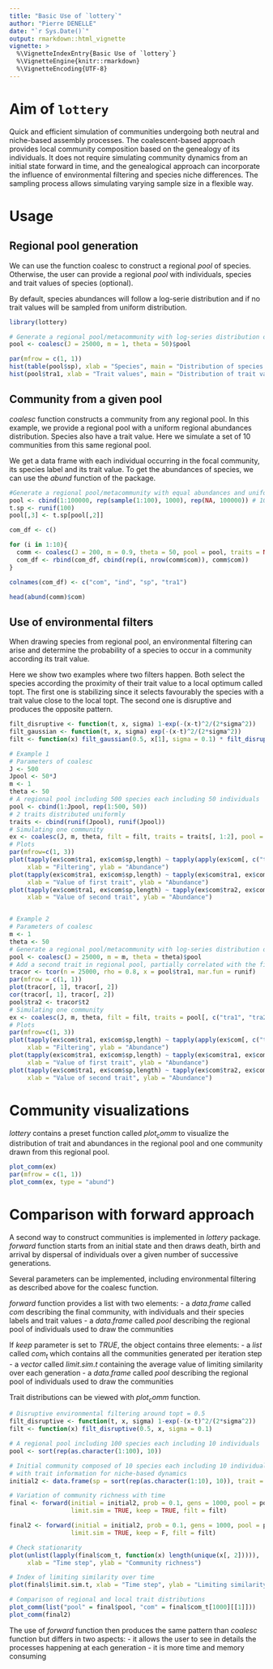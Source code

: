 ```yaml
---
title: "Basic Use of `lottery`"
author: "Pierre DENELLE"
date: "`r Sys.Date()`"
output: rmarkdown::html_vignette
vignette: >
  %\VignetteIndexEntry{Basic Use of `lottery`}
  %\VignetteEngine{knitr::rmarkdown}
  %\VignetteEncoding{UTF-8}
---
```


# Aim of `lottery`

Quick and efficient simulation of communities undergoing both neutral and niche-based assembly processes. The coalescent-based approach provides local community composition based on the genealogy of its individuals. It does not require simulating community dynamics from an initial state forward in time, and the genealogical approach can incorporate the influence of environmental filtering and species niche differences. The sampling process allows simulating varying sample size in a flexible way.

# Usage

## Regional pool generation

We can use the function coalesc to construct a regional $pool$ of species. Otherwise, the user can provide a regional $pool$ with individuals, species and trait values of species (optional).

By default, species abundances will follow a log-serie distribution and if no trait values will be sampled from uniform distribution.

```r
library(lottery)

# Generate a regional pool/metacommunity with log-series distribution of abundances and uniform trait distribution
pool <- coalesc(J = 25000, m = 1, theta = 50)$pool

par(mfrow = c(1, 1))
hist(table(pool$sp), xlab = "Species", main = "Distribution of species' abundances")
hist(pool$tra1, xlab = "Trait values", main = "Distribution of trait values")

```

## Community from a given pool

$coalesc$ function constructs a community from any regional pool. In this example, we provide a regional pool with a uniform regional abundances distribution. Species also have a trait value.
Here we simulate a set of 10 communities from this same regional pool.

We get a data frame with each individual occurring in the focal community, its species label and its trait value.
To get the abundances of species, we can use the $abund$ function of the package.

```r

#Generate a regional pool/metacommunity with equal abundances and uniform trait distribution
pool <- cbind(1:100000, rep(sample(1:100), 1000), rep(NA, 100000)) # 100 species
t.sp <- runif(100)
pool[,3] <- t.sp[pool[,2]]

com_df <- c()

for (i in 1:10){
  comm <- coalesc(J = 200, m = 0.9, theta = 50, pool = pool, traits = NULL)
  com_df <- rbind(com_df, cbind(rep(i, nrow(comm$com)), comm$com))
}

colnames(com_df) <- c("com", "ind", "sp", "tra1")

```

```r

head(abund(comm)$com)

```

## Use of environmental filters

When drawing species from regional pool, an environmental filtering can arise and determine the probability of a species to occur in a community according its trait value.

Here we show two examples where two filters happen. Both select the species according the proximity of their trait value to a local optimum called topt. The first one is stabilizing since it selects favourably the species with a trait value close to the local topt. The second one is disruptive and produces the opposite pattern.

```r

filt_disruptive <- function(t, x, sigma) 1-exp(-(x-t)^2/(2*sigma^2))
filt_gaussian <- function(t, x, sigma) exp(-(x-t)^2/(2*sigma^2))
filt <- function(x) filt_gaussian(0.5, x[1], sigma = 0.1) * filt_disruptive(0.5, x[2], sigma = 0.1)

# Example 1
# Parameters of coalesc
J <- 500
Jpool <- 50*J
m <- 1
theta <- 50
# A regional pool including 500 species each including 50 individuals
pool <- cbind(1:Jpool, rep(1:500, 50))
# 2 traits distributed uniformly
traits <- cbind(runif(Jpool), runif(Jpool)) 
# Simulating one community
ex <- coalesc(J, m, theta, filt = filt, traits = traits[, 1:2], pool = pool)
# Plots
par(mfrow=c(1, 3))
plot(tapply(ex$com$tra1, ex$com$sp,length) ~ tapply(apply(ex$com[, c("tra1", "tra2")], 1, filt), ex$com$sp, mean),
     xlab = "Filtering", ylab = "Abundance")
plot(tapply(ex$com$tra1, ex$com$sp,length) ~ tapply(ex$com$tra1, ex$com$sp, mean),
     xlab = "Value of first trait", ylab = "Abundance")
plot(tapply(ex$com$tra1, ex$com$sp,length) ~ tapply(ex$com$tra2, ex$com$sp, mean),
     xlab = "Value of second trait", ylab = "Abundance")


# Example 2
# Parameters of coalesc
m <- 1
theta <- 50
# Generate a regional pool/metacommunity with log-series distribution of abundances and uniform trait distribution
pool <- coalesc(J = 25000, m = m, theta = theta)$pool
# Add a second trait in regional pool, partially correlated with the first one
tracor <- tcor(n = 25000, rho = 0.8, x = pool$tra1, mar.fun = runif)
par(mfrow = c(1, 1))
plot(tracor[, 1], tracor[, 2])
cor(tracor[, 1], tracor[, 2])
pool$tra2 <- tracor$t2
# Simulating one community
ex <- coalesc(J, m, theta, filt = filt, traits = pool[, c("tra1", "tra2")], pool = pool[, c("ind", "sp")])
# Plots
par(mfrow=c(1, 3))
plot(tapply(ex$com$tra1, ex$com$sp,length) ~ tapply(apply(ex$com[, c("tra1", "tra2")], 1, filt), ex$com$sp, mean),
     xlab = "Filtering", ylab = "Abundance")
plot(tapply(ex$com$tra1, ex$com$sp,length) ~ tapply(ex$com$tra1, ex$com$sp, mean),
     xlab = "Value of first trait", ylab = "Abundance")
plot(tapply(ex$com$tra1, ex$com$sp,length) ~ tapply(ex$com$tra2, ex$com$sp, mean),
     xlab = "Value of second trait", ylab = "Abundance")

```

# Community visualizations

$lottery$ contains a preset function called $plot_comm$ to visualize the distribution of trait and abundances in the regional pool and one community drawn from this regional pool.

```r

plot_comm(ex)
par(mfrow = c(1, 1))
plot_comm(ex, type = "abund")

```

# Comparison with forward approach

A second way to construct communities is implemented in $lottery$ package. $forward$ function starts from an initial state and then draws death, birth and arrival by dispersal of individuals over a given number of successive generations. 

Several parameters can be implemented, including environmental filtering as described above for the coalesc function.

$forward$ function provides a list with two elements:
- a $data.frame$ called $com$ describing the final community, with individuals and their species labels and trait values
- a $data.frame$ called $pool$ describing the regional pool of individuals used to draw the communities

If $keep$ parameter is set to $TRUE$, the object contains three elements:
- a $list$ called $com_t$ which contains all the communities generated per iteration step
- a $vector$ called $limit.sim.t$ containing the average value of limiting similarity over each generation
- a $data.frame$ called $pool$ describing the regional pool of individuals used to draw the communities

Trait distributions can be viewed with $plot_comm$ function.

```r

# Disruptive environmental filtering around topt = 0.5
filt_disruptive <- function(t, x, sigma) 1-exp(-(x-t)^2/(2*sigma^2))
filt <- function(x) filt_disruptive(0.5, x, sigma = 0.1)

# A regional pool including 100 species each including 10 individuals
pool <- sort(rep(as.character(1:100), 10))

# Initial community composed of 10 species each including 10 individuals, 
# with trait information for niche-based dynamics
initial2 <- data.frame(sp = sort(rep(as.character(1:10), 10)), trait = runif(100))

# Variation of community richness with time
final <- forward(initial = initial2, prob = 0.1, gens = 1000, pool = pool, 
                 limit.sim = TRUE, keep = TRUE, filt = filt)

final2 <- forward(initial = initial2, prob = 0.1, gens = 1000, pool = pool, 
                 limit.sim = TRUE, keep = F, filt = filt)

# Check stationarity
plot(unlist(lapply(final$com_t, function(x) length(unique(x[, 2])))), 
     xlab = "Time step", ylab = "Community richness") 

# Index of limiting similarity over time
plot(final$limit.sim.t, xlab = "Time step", ylab = "Limiting similarity")

# Comparison of regional and local trait distributions
plot_comm(list("pool" = final$pool, "com" = final$com_t[1000][[1]]))
plot_comm(final2)

```

The use of $forward$ function then produces the same pattern than $coalesc$ function but differs in two aspects:
- it allows the user to see in details the processes happening at each generation
- it is more time and memory consuming


